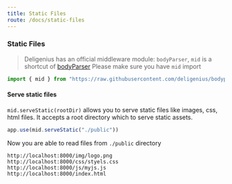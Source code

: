 ```yaml
---
title: Static Files
route: /docs/static-files
---
```


### Static Files
> Deligenius has an official middleware module: `bodyParser`,
> `mid` is a shortcut of [bodyParser](https://github.com/deligenius/bodyparser)
> Please make sure you have `mid` import

```ts
import { mid } from "https://raw.githubusercontent.com/deligenius/bodyparser/master/mod.ts"
```

#### Serve static files

`mid.serveStatic(rootDir)` allows you to serve static files like images, css, html files.
It accepts a root directory which to serve static assets.

```ts
app.use(mid.serveStatic("./public"))
```

Now you are able to read files from `./public` directory 
```
http://localhost:8000/img/logo.png
http://localhost:8000/css/styels.css
http://localhost:8000/js/myjs.js
http://localhost:8000/index.html
```

